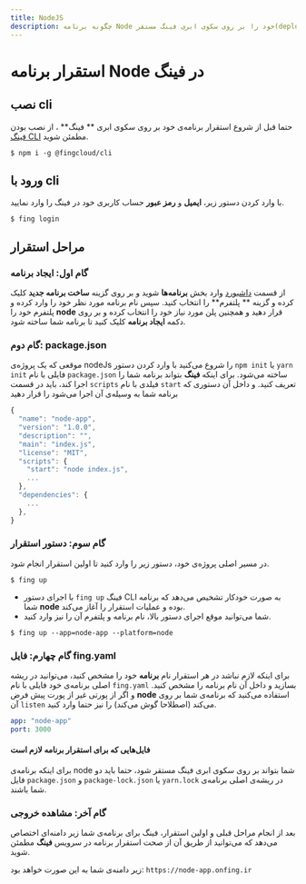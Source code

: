 ```yaml
---
title: NodeJS
description: چگونه برنامه Node خود را بر روی سکوی ابری فینگ مستقر(deploy) کنیم؟
---
```



<Platform>
  <PlatformHead title="برنامه‌های ‌‌NodeJs" icon="nodejs/nodejs-original.svg"/>
</Platform>

# استقرار برنامه Node در فینگ

## نصب cli

حتما قبل از شروع استقرار برنامه‌ی خود بر روی سکوی ابری ** فینگ** ، از نصب بودن [فینگ CLI](/cli/installation) مطمئن شوید.

```
$ npm i -g @fingcloud/cli
```

## ورود با cli

با وارد کردن دستور زیر، **ایمیل** و **رمز عبور** حساب کاربری خود در فینگ را وارد نمایید.

```
$ fing login
```

## مراحل استقرار

### گام اول: ایجاد برنامه

از قسمت [داشبورد](https://cloud.fing.ir) وارد بخش **برنامه‌ها** شوید و بر روی گزینه **ساخت برنامه جدید** کلیک کرده و گزینه ** پلتفرم** را انتخاب کنید. سپس نام برنامه مورد نظر خود را وارد کرده و پلتفرم خود را **node** قرار دهید و همچنین پلن مورد نیاز خود را انتخاب کرده و بر روی دکمه **ایجاد برنامه** کلیک کنید تا برنامه شما ساخته شود.

### گام دوم: package.json

موقعی که یک پروژه‌ی nodeJs را شروع می‌کنید با وارد کردن دستور `npm init` یا `yarn init` فایلی با نام `package.json` ساخته می‌شود. برای اینکه **فینگ** بتواند برنامه شما را اجرا کند، باید در قسمت `scripts` فیلدی با نام `start` تعریف کنید. و داخل آن دستوری که برنامه شما به وسیله‌ی آن اجرا می‌شود را قرار دهید

```javascript
{
  "name": "node-app",
  "version": "1.0.0",
  "description": "",
  "main": "index.js",
  "license": "MIT",
  "scripts": {
    "start": "node index.js",
    ...
  },
  "dependencies": {
    ...
  },
}
```

### گام سوم: دستور استقرار

در مسیر اصلی پروژه‌ی خود، دستور زیر را وارد کنید تا اولین استقرار انجام شود.

```
$ fing up
```

- با اجرای دستور `fing up` فینگ ‌CLI به صورت خودکار تشخیص می‌دهد که برنامه شما **node** بوده و عملیات استقرار را آغاز می‌کند.
- شما می‌توانید موقع اجرای دستور بالا، نام برنامه و پلتفرم آن را نیز وارد کنید.

```
$ fing up --app=node-app --platform=node
```

### گام چهارم: فایل fing.yaml

برای اینکه لازم نباشد در هر استقرار نام **برنامه** خود را مشخص کنید، می‌توانید در ریشه اصلی برنامه‌ی خود فایلی با نام `fing.yaml` بسازید و داخل آن نام برنامه را مشخص کنید. و اگر از پورتی غیر از پورت پیش‌ فرض **node** استفاده می‌کنید که برنامه‌ی شما بر روی‌ آن `listen` می‌کند (اصطلاحا گوش می‌کند) را نیز حتما وارد کنید.

```yaml
app: "node-app"
port: 3000
```

#### فایل‌هایی که برای استقرار برنامه لازم است

برای اینکه برنامه‌ی node شما بتواند بر روی سکوی ابری فینگ مستقر شود، حتما باید دو فایل `package.json` و `package-lock.json` یا `yarn.lock` در ریشه‌ی اصلی برنامه‌ی شما باشند.

### گام آخر: مشاهده خروجی

بعد از انجام مراحل قبلی و اولین استقرار، فینگ برای برنامه‌ی شما زیر دامنه‌ای اختصاص می‌دهد که می‌توانید از طریق آن از صحت استقرار برنامه در سرویس **فینگ** مطمئن شوید.

زیر دامنه‌ی شما به این صورت خواهد بود: `https://node-app.onfing.ir`
